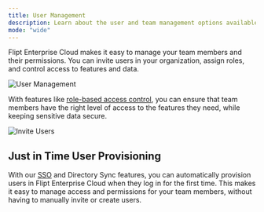 ```yaml
---
title: User Management
description: Learn about the user and team management options available with Flipt Enterprise Cloud
mode: "wide"
---
```


Flipt Enterprise Cloud makes it easy to manage your team members and their permissions. You can invite users in your organization, assign roles, and control access to features and data.

![User Management](/images/cloud/features/team.png)

With features like [role-based access control](/cloud/features/rbac), you can ensure that team members have the right level of access to the features they need, while keeping sensitive data secure.

![Invite Users](/images/cloud/features/invite.png)

## Just in Time User Provisioning

With our [SSO](/cloud/features/authentication##single-sign-on) and Directory Sync features, you can automatically provision users in Flipt Enterprise Cloud when they log in for the first time. This makes it easy to manage access and permissions for your team members, without having to manually invite or create users.
